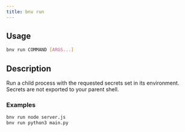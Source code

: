 ```yaml
---
title: bnv run
---
```


## Usage

```bash
bnv run COMMAND [ARGS...]
```

## Description

Run a child process with the requested secrets set in its environment. Secrets are not exported to your parent shell.

### Examples

```bash
bnv run node server.js
bnv run python3 main.py
```


